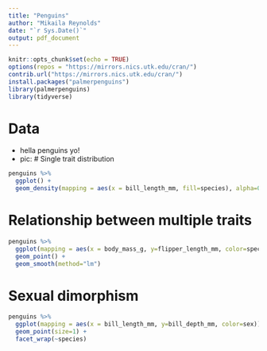 ```yaml
---
title: "Penguins"
author: "Mikaila Reynolds"
date: "`r Sys.Date()`"
output: pdf_document
---
```


```r
knitr::opts_chunk$set(echo = TRUE)
options(repos = "https://mirrors.nics.utk.edu/cran/")
contrib.url("https://mirrors.nics.utk.edu/cran/")
install.packages("palmerpenguins")
library(palmerpenguins)
library(tidyverse)
```

# Data
- hella penguins yo! 
- pic: 
# Single trait distribution
```r
penguins %>%
  ggplot() +
  geom_density(mapping = aes(x = bill_length_mm, fill=species), alpha=0.5)
```
# Relationship between multiple traits
```r
penguins %>%
  ggplot(mapping = aes(x = body_mass_g, y=flipper_length_mm, color=species)) +
  geom_point() +
  geom_smooth(method="lm")
```
# Sexual dimorphism
```r
penguins %>%
  ggplot(mapping = aes(x = bill_length_mm, y=bill_depth_mm, color=sex)) +
  geom_point(size=1) +
  facet_wrap(~species)
```

